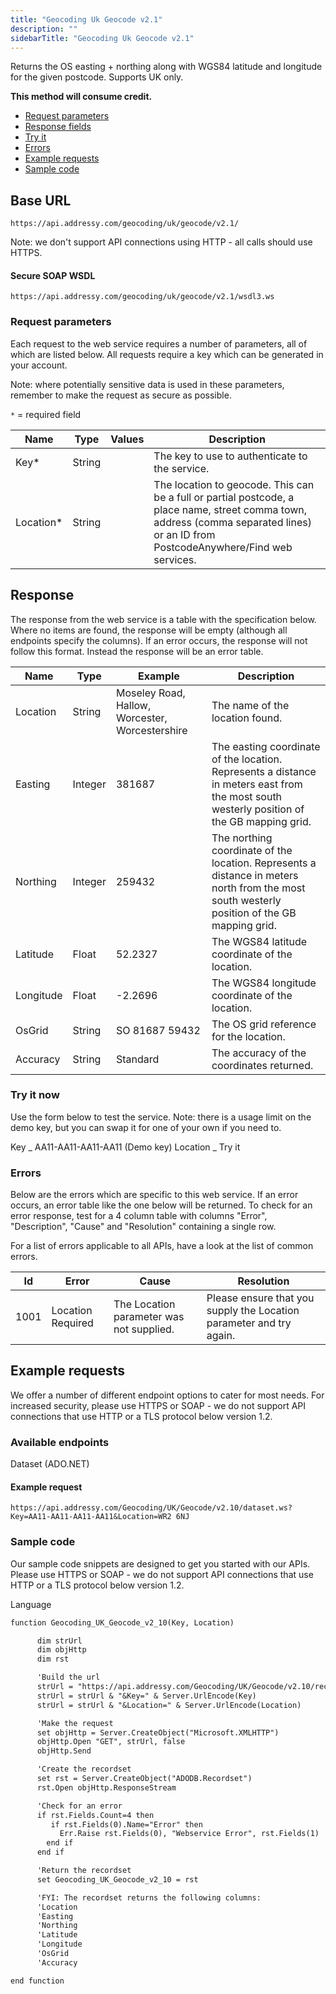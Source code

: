 ```yaml
---
title: "Geocoding Uk Geocode v2.1"
description: ""
sidebarTitle: "Geocoding Uk Geocode v2.1"
---
```


Returns the OS easting + northing along with WGS84 latitude and longitude for the given postcode. Supports UK only.

**This method will consume credit.**

- [Request parameters](#request-parameters)
- [Response fields](#response)
- [Try it](#try-it-now)
- [Errors](#errors)
- [Example requests](#example-requests)
- [Sample code](#sample-code)

## Base URL

```
https://api.addressy.com/geocoding/uk/geocode/v2.1/
```

<Note>
  Note: we don't support API connections using HTTP - all calls should use
  HTTPS.
</Note>

#### Secure SOAP WSDL

```
https://api.addressy.com/geocoding/uk/geocode/v2.1/wsdl3.ws
```

### Request parameters

Each request to the web service requires a number of parameters, all of which are listed below. All requests require a key which can be generated in your account.

<Note>
  Note: where potentially sensitive data is used in these parameters, remember
  to make the request as secure as possible.
</Note>

`*` = required field

| Name       | Type   | Values | Description                                                                                                                                                                         |
| ---------- | ------ | ------ | ----------------------------------------------------------------------------------------------------------------------------------------------------------------------------------- |
| Key\*      | String |        | The key to use to authenticate to the service.                                                                                                                                      |
| Location\* | String |        | The location to geocode. This can be a full or partial postcode, a place name, street comma town, address (comma separated lines) or an ID from PostcodeAnywhere/Find web services. |

## Response

The response from the web service is a table with the specification below. Where no items are found, the response will be empty (although all endpoints specify the columns). If an error occurs, the response will not follow this format. Instead the response will be an error table.

| Name      | Type    | Example                                         | Description                                                                                                                                  |
| --------- | ------- | ----------------------------------------------- | -------------------------------------------------------------------------------------------------------------------------------------------- |
| Location  | String  | Moseley Road, Hallow, Worcester, Worcestershire | The name of the location found.                                                                                                              |
| Easting   | Integer | 381687                                          | The easting coordinate of the location. Represents a distance in meters east from the most south westerly position of the GB mapping grid.   |
| Northing  | Integer | 259432                                          | The northing coordinate of the location. Represents a distance in meters north from the most south westerly position of the GB mapping grid. |
| Latitude  | Float   | 52.2327                                         | The WGS84 latitude coordinate of the location.                                                                                               |
| Longitude | Float   | -2.2696                                         | The WGS84 longitude coordinate of the location.                                                                                              |
| OsGrid    | String  | SO 81687 59432                                  | The OS grid reference for the location.                                                                                                      |
| Accuracy  | String  | Standard                                        | The accuracy of the coordinates returned.                                                                                                    |

### Try it now

Use the form below to test the service.
Note: there is a usage limit on the demo key, but you can swap it for one of your own if you need to.

Key _
AA11-AA11-AA11-AA11 (Demo key)
Location _
Try it

### Errors

Below are the errors which are specific to this web service. If an error occurs, an error table like the one below will be returned. To check for an error response, test for a 4 column table with columns "Error", "Description", "Cause" and "Resolution" containing a single row.

For a list of errors applicable to all APIs, have a look at the list of common errors.

| Id   | Error             | Cause                                    | Resolution                                                          |
| ---- | ----------------- | ---------------------------------------- | ------------------------------------------------------------------- |
| 1001 | Location Required | The Location parameter was not supplied. | Please ensure that you supply the Location parameter and try again. |

## Example requests

We offer a number of different endpoint options to cater for most needs. For increased security, please use HTTPS or SOAP - we do not support API connections that use HTTP or a TLS protocol below version 1.2.

### Available endpoints

Dataset (ADO.NET)

#### Example request

```
https://api.addressy.com/Geocoding/UK/Geocode/v2.10/dataset.ws?Key=AA11-AA11-AA11-AA11&Location=WR2 6NJ
```

### Sample code

Our sample code snippets are designed to get you started with our APIs. Please use HTTPS or SOAP - we do not support API connections that use HTTP or a TLS protocol below version 1.2.

Language

```asp ASP function
function Geocoding_UK_Geocode_v2_10(Key, Location)

      dim strUrl
      dim objHttp
      dim rst

      'Build the url
      strUrl = "https://api.addressy.com/Geocoding/UK/Geocode/v2.10/recordset.ws?"
      strUrl = strUrl & "&Key=" & Server.UrlEncode(Key)
      strUrl = strUrl & "&Location=" & Server.UrlEncode(Location)

      'Make the request
      set objHttp = Server.CreateObject("Microsoft.XMLHTTP")
      objHttp.Open "GET", strUrl, false
      objHttp.Send

      'Create the recordset
      set rst = Server.CreateObject("ADODB.Recordset")
      rst.Open objHttp.ResponseStream

      'Check for an error
      if rst.Fields.Count=4 then
         if rst.Fields(0).Name="Error" then
           Err.Raise rst.Fields(0), "Webservice Error", rst.Fields(1)
        end if
      end if

      'Return the recordset
      set Geocoding_UK_Geocode_v2_10 = rst

      'FYI: The recordset returns the following columns:
      'Location
      'Easting
      'Northing
      'Latitude
      'Longitude
      'OsGrid
      'Accuracy

end function
```
